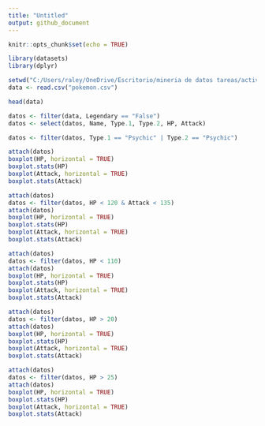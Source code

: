 ```yaml
---
title: "Untitled"
output: github_document
---
```


```r
knitr::opts_chunk$set(echo = TRUE)
```

```r
library(datasets)
library(dplyr)
```

```r
setwd("C:/Users/raley/OneDrive/Escritorio/mineria de datos tareas/actividades mineria/ACT3")
data <- read.csv("pokemon.csv")

head(data)
```

```r
datos <- filter(data, Legendary == "False")
datos <- select(datos, Name, Type.1, Type.2, HP, Attack)
```

```r
datos <- filter(datos, Type.1 == "Psychic" | Type.2 == "Psychic")
```

```r
attach(datos)
boxplot(HP, horizontal = TRUE)
boxplot.stats(HP)
boxplot(Attack, horizontal = TRUE)
boxplot.stats(Attack)
```

```r
attach(datos)
datos <- filter(datos, HP < 120 & Attack < 135)
attach(datos)
boxplot(HP, horizontal = TRUE)
boxplot.stats(HP)
boxplot(Attack, horizontal = TRUE)
boxplot.stats(Attack)
```

```r
attach(datos)
datos <- filter(datos, HP < 110)
attach(datos)
boxplot(HP, horizontal = TRUE)
boxplot.stats(HP)
boxplot(Attack, horizontal = TRUE)
boxplot.stats(Attack)
```

```r
attach(datos)
datos <- filter(datos, HP > 20)
attach(datos)
boxplot(HP, horizontal = TRUE)
boxplot.stats(HP)
boxplot(Attack, horizontal = TRUE)
boxplot.stats(Attack)
```

```r
attach(datos)
datos <- filter(datos, HP > 25)
attach(datos)
boxplot(HP, horizontal = TRUE)
boxplot.stats(HP)
boxplot(Attack, horizontal = TRUE)
boxplot.stats(Attack)
```